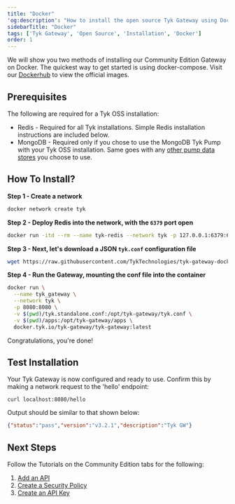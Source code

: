 ```yaml
---
title: "Docker"
'og:description': "How to install the open source Tyk Gateway using Docker Compose or as Docker Standalone"
sidebarTitle: "Docker"
tags: ['Tyk Gateway', 'Open Source', 'Installation', 'Docker']
order: 1
---
```


We will show you two methods of installing our Community Edition Gateway on Docker.
The quickest way to get started is using docker-compose. Visit our [Dockerhub](https://hub.docker.com/u/tykio/) to view the official images.

## Prerequisites

The following are required for a Tyk OSS installation:
 - Redis   - Required for all Tyk installations.
             Simple Redis installation instructions are included below.
 - MongoDB - Required only if you chose to use the MongoDB Tyk Pump with your Tyk OSS installation. Same goes with any [other pump data stores](/tyk-stack/tyk-pump/other-data-stores.md) you choose to use.

## How To Install?

**Step 1 - Create a network**

```bash
docker network create tyk
```

**Step 2 - Deploy Redis into the network, with the `6379` port open**

```bash
docker run -itd --rm --name tyk-redis --network tyk -p 127.0.0.1:6379:6379 redis:4.0-alpine
```

**Step 3 - Next, let's download a JSON `tyk.conf` configuration file**

```bash
wget https://raw.githubusercontent.com/TykTechnologies/tyk-gateway-docker/master/tyk.standalone.conf
```

**Step 4 - Run the Gateway, mounting the conf file into the container**

```bash
docker run \
  --name tyk_gateway \
  --network tyk \
  -p 8080:8080 \
  -v $(pwd)/tyk.standalone.conf:/opt/tyk-gateway/tyk.conf \
  -v $(pwd)/apps:/opt/tyk-gateway/apps \
  docker.tyk.io/tyk-gateway/tyk-gateway:latest
```

Congratulations, you're done!




## Test Installation

Your Tyk Gateway is now configured and ready to use. Confirm this by making a network request to the 'hello' endpoint:

```console
curl localhost:8080/hello
```

Output should be similar to that shown below:
```json
{"status":"pass","version":"v3.2.1","description":"Tyk GW"}
```


## Next Steps

Follow the Tutorials on the Community Edition tabs for the following:

1. [Add an API](/getting-started/create-api)
2. [Create a Security Policy](/getting-started/create-security-policy)
3. [Create an API Key](/getting-started/create-api-key)
